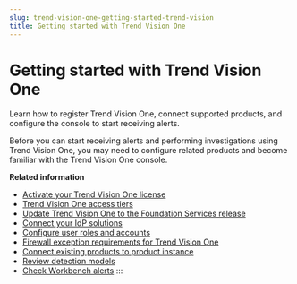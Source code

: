 ```yaml
---
slug: trend-vision-one-getting-started-trend-vision
title: Getting started with Trend Vision One
---
```

# Getting started with Trend Vision One

Learn how to register Trend Vision One, connect supported products, and configure the console to start receiving alerts.

Before you can start receiving alerts and performing investigations using Trend Vision One, you may need to configure related products and become familiar with the Trend Vision One console.

**Related information**

- [Activate your Trend Vision One license](activate-product-licenses.md "Activate your product licenses for Trend Vision One credits and solutions.")
- [Trend Vision One access tiers](accessing-your-console.md "Understand Trend Vision One access tiers and license expiration policies.")
- [Update Trend Vision One to the Foundation Services release](update-foundation-services-release.md "Update your Trend Vision One to experience enhanced account and identity management, strengthened centralized management capabilities, improved compliance, and newly updated services.")
- [Connect your IdP solutions](connecting-your-idp-solutions.md "Trend Vision One uses Identity Provider (IdP) solutions to support seamless, SAML-based, single sign-on (SSO) using your corporate account credentials.")
- [Configure user roles and accounts](configuring-user-roles-accounts.md "With Trend Vision One you can configure user roles to grant app permissions and scope to user accounts. You can then create user accounts, like local accounts or SAML, single sign-on (SSO) accounts, for authorized users to access the Trend Vision One console and assign the user roles these accounts.")
- [Firewall exception requirements for Trend Vision One](firewall-exception-requirements-for.mdx)
- [Connect existing products to product instance](existing-products-instance.mdx)
- [Review detection models](reviewing-detection-models.md "Use the Detection Model Management app to control the types of alerts that Trend Vision One triggers and sends to the Workbench.")
- [Check Workbench alerts](checking-workbench-alerts.md "The Workbench app displays the alerts triggered by detection models.")
:::
